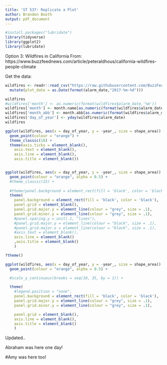 ```yaml
---
title: 'ST 537: Replicate a Plot'
author: Brandon Booth  
output: pdf_document
---
```


```r
#install.packages("lubridate")
library(tidyverse)
library(ggplot2)
library(lubridate)
```

Option 3: Wildfires in California
From: https://www.buzzfeednews.com/article/peteraldhous/california-wildfires-people-climate


Get the data:
```r
wildfires <- readr::read_csv("https://raw.githubusercontent.com/BuzzFeedNews/2018-07-wildfire-trends/master/data/calfire_frap.csv") %>% 
  mutate(plot_date = as.Date(format(alarm_date,"2017-%m-%d")))
```


```r
wildfires
#wildfires['month'] <- as.numeric(format(wildfires$alarm_date,'%m'))
wildfires['month'] <- month.name[as.numeric(format(wildfires$alarm_date,'%m'))]
wildfires['month_abb'] <- month.abb[as.numeric(format(wildfires$alarm_date,'%m'))]
wildfires['day_of_year'] <- yday(wildfires$alarm_date)
wildfires

ggplot(wildfires, aes(x = day_of_year, y = -year_, size = shape_area)) +
  geom_point(colour = "orange") +
  theme_classic(18) +
  theme(axis.ticks = element_blank(),
    axis.text = element_blank(),
    axis.line = element_blank(),
    axis.title = element_blank())


ggplot(wildfires, aes(x = day_of_year, y = -year_, size = shape_area)) +
  geom_point(colour = "orange", alpha = 0.5) +
  #theme_classic(15) +
  
  #theme(panel.background = element_rect(fill = 'black', color = 'black')) +
  theme(
    panel.background = element_rect(fill = 'black', color = 'black'),
    panel.grid = element_blank(),
    panel.grid.major.y = element_line(colour = "grey", size = .1),
    panel.grid.minor.y = element_line(colour = "grey", size = .1),
    #panel.spacing.y = unit(.1, "lines"),
    #panel.grid.major.y = element_line(colour = "black", size = .1),
    #panel.grid.major.x = element_line(colour = "black", size = .1),
    #axis.text = element_blank(),
    axis.line = element_blank()
    ,axis.title = element_blank()
    )

?theme()
```


```r
ggplot(wildfires, aes(x = day_of_year, y = -year_, size = shape_area)) +
  geom_point(colour = "orange", alpha = 0.5) +

  #scale_y_continuous(breaks = seq(10, 35, by = 1)) +

  theme(
    #legend.position = "none",
    panel.background = element_rect(fill = 'black', color = 'black'),
    panel.grid.major.y = element_line(colour = "grey", size = .1),
    panel.grid.minor.y = element_line(colour = "grey", size = .1),

    panel.grid = element_blank(),
    axis.line = element_blank(),
    axis.title = element_blank()
    )
```


Updated..


Abraham was here one day!

#Amy was here too!
